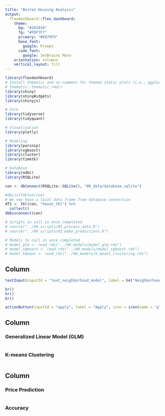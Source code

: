 ```yaml
---
title: "Boston Housing Analysis"
output: 
  flexdashboard::flex_dashboard:
    theme:
      bg: "#101010"
      fg: "#FDF7F7" 
      primary: "#ED79F9"
      base_font:
        google: Prompt
      code_font:
        google: JetBrains Mono
    orientation: columns
    vertical_layout: fill
---
```


```r
library(flexdashboard)
# Install thematic and un-comment for themed static plots (i.e., ggplot2)
# thematic::thematic_rmd()
library(shiny)
library(shinyWidgets)
library(shinyjs)

# Core
library(tidyverse)
library(tidyquant)

# Visualization
library(plotly)

# Modeling
library(parsnip)
library(xgboost)
library(cluster)
library(timetk)

# Database
library(odbc)
library(RSQLite)

con <- dbConnect(RSQLite::SQLite(), "00_data/database.sqlite")

#dbListTables(con)
# We now have a local data frame from database connection
df1 <- tbl(con, "house_tbl") %>%
  collect()
dbDisconnect(con)

# Scripts to call in once completed
# source("../00_scripts/02_process_data.R")
# source("../00_scripts/03_make_predictions.R")

# Models to call in once completed
# model_glm <- read_rds("../00_models/model_glm.rds")
# model_xgboost <- read_rds("../00_models/model_xgboost.rds")
# model_kmeans <- read_rds("../00_models/k_means_clustering.rds")
```

Column {.sidebar}
-----------------------------------------------------------------------

```r
textInput(inputId = "text_neighborhood_model", label = h4("Neighborhood"), value = "Blmngtn")

br()
hr()
br()

actionButton(inputId = "apply", label = "Apply", icon = icon(name = "play", lib = "font-awesome"))

```

Column {data-width=650 .tabset}
-----------------------------------------------------------------------

### Generalized Linear Model (GLM)

```r

```

### K-means Clustering

```r

```

Column {data-width=350}
-----------------------------------------------------------------------

### Price Prediction

```r

```

### Accuracy

```r

```

